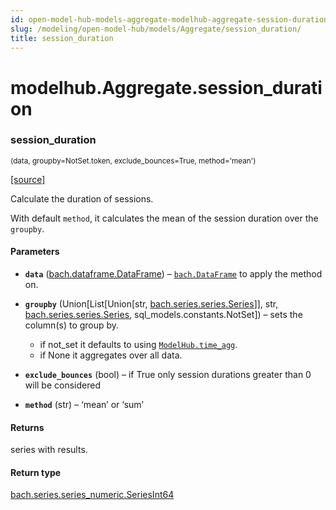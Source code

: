 ```yaml
---
id: open-model-hub-models-aggregate-modelhub-aggregate-session-duration
slug: /modeling/open-model-hub/models/Aggregate/session_duration/
title: session_duration
---
```


# modelhub.Aggregate.session_duration

<div className="method">

### <span className="name">session_duration</span>

<small className="parameter-list">(<span className="parameter" id="data">data</span>, <span className="parameter" id="groupby">groupby=NotSet.token</span>, <span className="parameter" id="exclude_bounces">exclude_bounces=True</span>, <span className="parameter" id="method">method='mean'</span>)</small>


&#8203;<span className="view-source">[[source]](https://github.com/objectiv/objectiv-analytics/blob/main/modelhub/modelhub/aggregate.py)</span>

<div className="content">

Calculate the duration of sessions.

With default `method`, it calculates the mean of the session duration over the `groupby`.


#### Parameters

* **`data`** ([bach.dataframe.DataFrame](/modeling/bach/api-reference/DataFrame/bach.DataFrame.mdx)) – [`bach.DataFrame`](/modeling/bach/api-reference/DataFrame/bach.DataFrame.mdx) to apply the method on.
* **`groupby`** (Union[List[Union[str, [bach.series.series.Series](/modeling/bach/api-reference/Series/bach.Series.mdx)]], str, [bach.series.series.Series](/modeling/bach/api-reference/Series/bach.Series.mdx), sql_models.constants.NotSet]) – sets the column(s) to group by.
  * if not_set it defaults to using [`ModelHub.time_agg`](/modeling/open-model-hub/api-reference/ModelHub/modelhub.ModelHub.time_agg.mdx).
  * if None it aggregates over all data.

* **`exclude_bounces`** (bool) – if True only session durations greater than 0 will be considered
* **`method`** (str) – ‘mean’ or ‘sum’



#### Returns

series with results.



#### Return type

[bach.series.series_numeric.SeriesInt64](/modeling/bach/api-reference/Series/Int/index.mdx#bach.SeriesInt64)



</div>


</div>

